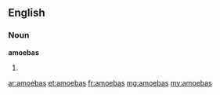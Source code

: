 ==English==
===Noun===
'''amoebas'''
# {{plural of|[[amoeba]]}}

[[ar:amoebas]]
[[et:amoebas]]
[[fr:amoebas]]
[[mg:amoebas]]
[[my:amoebas]]